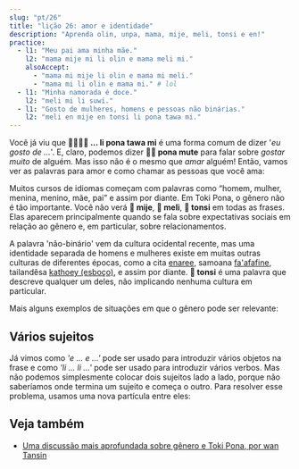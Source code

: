 ```yaml
---
slug: "pt/26"
title: "lição 26: amor e identidade"
description: "Aprenda olin, unpa, mama, mije, meli, tonsi e en!"
practice:
  - l1: "Meu pai ama minha mãe."
    l2: "mama mije mi li olin e mama meli mi."
    alsoAccept:
      - "mama mi mije li olin e mama mi meli."
      - "mama mi li olin e mama mi." # lol
  - l1: "Minha namorada é doce."
    l2: "meli mi li suwi."
  - l1: "Gosto de mulheres, homens e pessoas não binárias."
    l2: "meli en mije en tonsi li pona tawa mi."
---
```



Você já viu que **󱤧󱥔󱥩󱤴 ... li pona tawa mi** é uma forma comum de dizer '*eu gosto de ...*'. E, claro, podemos dizer **󱥔󱤼 pona mute** para falar sobre *gostar muito* de alguém. Mas isso não é o mesmo que *amar* alguém! Então, vamos ver as palavras para amor e como chamar as pessoas que você ama:

<List>
  <Word sl="olin" m="amar" />
  <Word sl="unpa" m="fazer sexo" />
  <Word sl="mama" m="pai" />
  <Word sl="mije" m="homem, pessoa masculina, marido; masculino" />
  <Word sl="meli" m="mulher, pessoa feminina, esposa; feminino" />
  <Word sl="tonsi" m="não-binário, dissidente de gênero; trans" />
</List>

Muitos cursos de idiomas começam com palavras como “homem, mulher, menina, menino, mãe, pai” e assim por diante. Em Toki Pona, o gênero não é tão importante. Você não verá **󱤵 mije**, **󱤳 meli**, **󱥾 tonsi** em todas as frases. Elas aparecem principalmente quando se fala sobre expectativas sociais em relação ao gênero e, em particular, sobre relacionamentos.

<List>
  <Sentence sl="mi olin e mije mi." m="Eu amo meu namorado."/>
  <Sentence sl="mama o!" m="Mãe! (ou) Pai!"/>
  <Sentence sl="mi olin e meli." m="Eu gosto de meninas."/>
</List>

A palavra 'não-binário' vem da cultura ocidental recente, mas uma identidade separada de homens e mulheres existe em muitas outras culturas de diferentes épocas, como a cita [enaree](https://pt.wikipedia.org/wiki/Enareus), samoana [fa'afafine](https://pt.wikipedia.org/wiki/Fa%27afafine), tailandêsa [kathoey (esboço)](https://pt.wikipedia.org/wiki/Kathoey), e assim por diante. **󱥾 tonsi** é uma palavra que descreve qualquer um deles, não implicando nenhuma cultura em particular.

Mais alguns exemplos de situações em que o gênero pode ser relevante:

<List>
  <Sentence sl="len mi li mije." m="Eu me visto de maneira masculina." />
  <Sentence sl="jan olin mi li tonsi." m="Meu parceiro é não binário." />
  <Sentence sl="mi meli e sijelo mi kepeken misikeke." m="Eu deixo meu corpo mais feminino com medicamentos." />
</List>

## Vários sujeitos

Já vimos como *'e ... e ...'* pode ser usado para introduzir vários objetos na frase e como *'li ... li ...'* pode ser usado para introduzir vários verbos. Mas não podemos simplesmente colocar dois sujeitos lado a lado, porque não saberíamos onde termina um sujeito e começa o outro. Para resolver esse problema, usamos uma nova partícula entre eles:

<List>
  <Word sl="en" m="une sujeitos" />
  <Sentence sl="mi en ona li toki." m="Eu e ela estamos conversando." />
  <Sentence sl="soweli en waso li utala." m="O animal e o pássaro estão brigando." />
  <Sentence sl="meli en mije li unpa." m="A mulher e o homem fazem sexo." />
</List>

<Practice exercises={frontmatter.practice} client:load />

## Veja também
* [Uma discussão mais aprofundada sobre gênero e Toki Pona, por wan Tansin](https://www.tamz.in/toki_mi/there-is-no-gender-in-toki-pona/)
